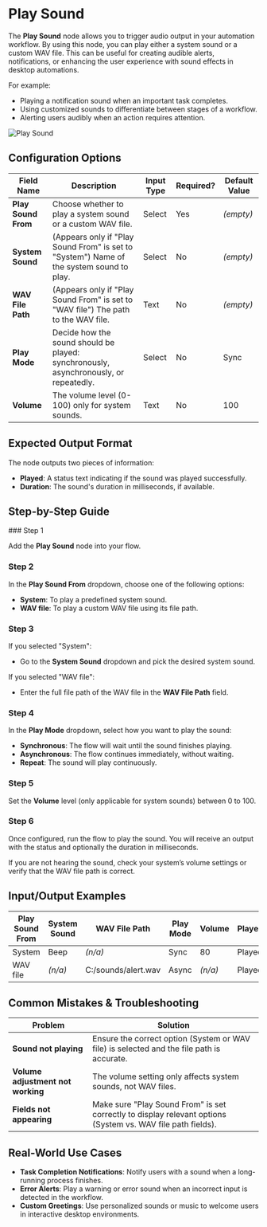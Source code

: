 
# Play Sound

The **Play Sound** node allows you to trigger audio output in your automation workflow. By using this node, you can play either a system sound or a custom WAV file. This can be useful for creating audible alerts, notifications, or enhancing the user experience with sound effects in desktop automations.

For example:

- Playing a notification sound when an important task completes.
- Using customized sounds to differentiate between stages of a workflow.
- Alerting users audibly when an action requires attention.

![Play Sound](./play-sound.png)

## Configuration Options

| Field Name          | Description                                                                              | Input Type | Required? | Default Value |
| ------------------- | ---------------------------------------------------------------------------------------- | ---------- | --------- | ------------- |
| **Play Sound From** | Choose whether to play a system sound or a custom WAV file.                              | Select     | Yes       | _(empty)_     |
| **System Sound**    | (Appears only if "Play Sound From" is set to "System") Name of the system sound to play. | Select     | No        | _(empty)_     |
| **WAV File Path**   | (Appears only if "Play Sound From" is set to "WAV file") The path to the WAV file.       | Text       | No        | _(empty)_     |
| **Play Mode**       | Decide how the sound should be played: synchronously, asynchronously, or repeatedly.     | Select     | No        | Sync          |
| **Volume**          | The volume level (0-100) only for system sounds.                                         | Text       | No        | 100           |

## Expected Output Format

The node outputs two pieces of information:

- **Played**: A status text indicating if the sound was played successfully.
- **Duration**: The sound's duration in milliseconds, if available.

## Step-by-Step Guide

<Steps>
### Step 1

Add the **Play Sound** node into your flow.

### Step 2

In the **Play Sound From** dropdown, choose one of the following options:

- **System**: To play a predefined system sound.
- **WAV file**: To play a custom WAV file using its file path.

### Step 3

If you selected "System":

- Go to the **System Sound** dropdown and pick the desired system sound.

If you selected "WAV file":

- Enter the full file path of the WAV file in the **WAV File Path** field.

### Step 4

In the **Play Mode** dropdown, select how you want to play the sound:

- **Synchronous**: The flow will wait until the sound finishes playing.
- **Asynchronous**: The flow continues immediately, without waiting.
- **Repeat**: The sound will play continuously.

### Step 5

Set the **Volume** level (only applicable for system sounds) between 0 to 100.

### Step 6

Once configured, run the flow to play the sound. You will receive an output with the status and optionally the duration in milliseconds.

</Steps>

<Callout type="info" title="Tip">
  If you are not hearing the sound, check your system’s volume settings or
  verify that the WAV file path is correct.
</Callout>

## Input/Output Examples

| Play Sound From | System Sound | WAV File Path       | Play Mode | Volume  | Played | Duration |
| --------------- | ------------ | ------------------- | --------- | ------- | ------ | -------- |
| System          | Beep         | _(n/a)_             | Sync      | 80      | Played | _n/a_    |
| WAV file        | _(n/a)_      | C:/sounds/alert.wav | Async     | _(n/a)_ | Played | 3000     |

## Common Mistakes & Troubleshooting

| Problem                           | Solution                                                                                                    |
| --------------------------------- | ----------------------------------------------------------------------------------------------------------- |
| **Sound not playing**             | Ensure the correct option (System or WAV file) is selected and the file path is accurate.                   |
| **Volume adjustment not working** | The volume setting only affects system sounds, not WAV files.                                               |
| **Fields not appearing**          | Make sure "Play Sound From" is set correctly to display relevant options (System vs. WAV file path fields). |

## Real-World Use Cases

- **Task Completion Notifications**: Notify users with a sound when a long-running process finishes.
- **Error Alerts**: Play a warning or error sound when an incorrect input is detected in the workflow.
- **Custom Greetings**: Use personalized sounds or music to welcome users in interactive desktop environments.
